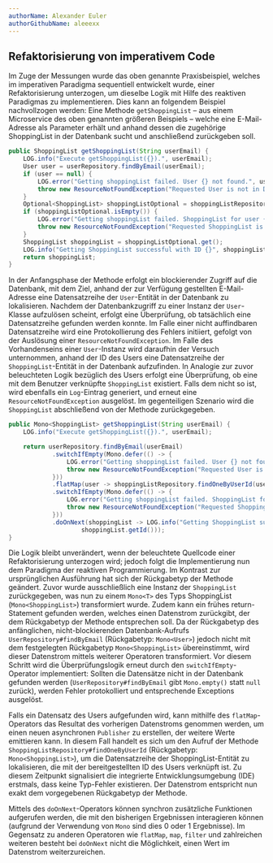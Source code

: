 ```yaml
---
authorName: Alexander Euler
authorGithubName: aleeexx
---
```


## Refaktorisierung von imperativem Code

Im Zuge der Messungen wurde das oben genannte Praxisbeispiel, welches im imperativen Paradigma
sequentiell entwickelt wurde, einer Refaktorisierung unterzogen, um dieselbe Logik mit Hilfe
des reaktiven Paradigmas zu implementieren. Dies kann an folgendem Beispiel nachvollzogen werden:
Eine Methode `getShoppingList` – aus einem Microservice des oben genannten größeren Beispiels –
welche eine E-Mail-Adresse als Parameter erhält und anhand dessen die zugehörige ShoppingList
in der Datenbank sucht und anschließend zurückgeben soll.

```java
public ShoppingList getShoppingList(String userEmail) {
    LOG.info("Execute getShoppingList({}).", userEmail);
    User user = userRepository.findByEmail(userEmail);
    if (user == null) {
        LOG.error("Getting shoppingList failed. User {} not found.", userEmail);
        throw new ResourceNotFoundException("Requested User is not in DB");
    }
    Optional<ShoppingList> shoppingListOptional = shoppingListRepository.findOneByUserId(user.getId());
    if (shoppingListOptional.isEmpty()) {
        LOG.error("Getting shoppingList failed. ShoppingList for user {} not found.", userEmail);
        throw new ResourceNotFoundException("Requested ShoppingList is not in DB");
    }
    ShoppingList shoppingList = shoppingListOptional.get();
    LOG.info("Getting ShoppingList successful with ID {}", shoppingList.getId());
    return shoppingList;
}
```

In der Anfangsphase der Methode erfolgt ein blockierender Zugriff auf die Datenbank, mit dem Ziel,
anhand der zur Verfügung gestellten E-Mail-Adresse eine Datensatzreihe der `User`-Entität
in der Datenbank zu lokalisieren. Nachdem der Datenbankzugriff zu einer Instanz der `User`-Klasse
aufzulösen scheint, erfolgt eine Überprüfung, ob tatsächlich eine Datensatzreihe gefunden werden konnte.
Im Falle einer nicht auffindbaren Datensatzreihe wird eine Protokollierung des Fehlers initiiert,
gefolgt von der Auslösung einer `ResourceNotFoundException`.
Im Falle des Vorhandenseins einer `User`-Instanz wird daraufhin der Versuch unternommen,
anhand der ID des Users eine Datensatzreihe der `ShoppingList`-Entität in der Datenbank aufzufinden.
In Analogie zur zuvor beleuchteten Logik bezüglich des Users erfolgt eine Überprüfung,
ob eine mit dem Benutzer verknüpfte `ShoppingList` existiert. Falls dem nicht so ist, wird ebenfalls
ein `Log`-Eintrag generiert, und erneut eine `ResourceNotFoundException` ausgelöst. Im gegenteiligen
Szenario wird die `ShoppingList` abschließend von der Methode zurückgegeben.

```java
public Mono<ShoppingList> getShoppingList(String userEmail) {
    LOG.info("Execute getShoppingList({}).", userEmail);

    return userRepository.findByEmail(userEmail)
            .switchIfEmpty(Mono.defer(() -> {
                LOG.error("Getting shoppingList failed. User {} not found.", userEmail);
                throw new ResourceNotFoundException("Requested User is not in DB");
            }))
            .flatMap(user -> shoppingListRepository.findOneByUserId(user.getId()))
            .switchIfEmpty(Mono.defer(() -> {
                LOG.error("Getting shoppingList failed. ShoppingList for user {} not found.", userEmail);
                throw new ResourceNotFoundException("Requested ShoppingList is not in DB");
            }))
            .doOnNext(shoppingList -> LOG.info("Getting ShoppingList successful with ID {}",
                    shoppingList.getId()));
}
```

Die Logik bleibt unverändert, wenn der beleuchtete Quellcode einer Refaktorisierung unterzogen wird;
jedoch folgt die Implementierung nun dem Paradigma der reaktiven Programmierung.
Im Kontrast zur ursprünglichen Ausführung hat sich der Rückgabetyp der Methode geändert.
Zuvor wurde ausschließlich eine Instanz der `ShoppingList` zurückgegeben, was nun zu einem `Mono<T>`
des Typs ShoppingList (`Mono<ShoppingList>`) transformiert wurde. Zudem kann ein frühes return-Statement
gefunden werden, welches einen Datenstrom zurückgibt, der dem Rückgabetyp der Methode entsprechen soll.
Da der Rückgabetyp des anfänglichen, nicht-blockierenden Datenbank-Aufrufs `UserRepository#findByEmail`
(Rückgabetyp: `Mono<User>`) jedoch nicht mit dem festgelegten Rückgabetyp `Mono<ShoppingList>` übereinstimmt,
wird dieser Datenstrom mittels weiterer Operatoren transformiert. Vor diesem Schritt wird die Überprüfungslogik
erneut durch den `switchIfEmpty`-Operator implementiert: Sollten die Datensätze nicht in der Datenbank gefunden werden
(`UserRepository#findByEmail` gibt `Mono.empty()` statt `null` zurück), werden Fehler protokolliert und
entsprechende Exceptions ausgelöst.

Falls ein Datensatz des Users aufgefunden wird, kann mithilfe des `flatMap`-Operators das Resultat des vorherigen
Datenstroms genommen werden, um einen neuen asynchronen `Publisher` zu erstellen, der weitere Werte emittieren kann.
In diesem Fall handelt es sich um den Aufruf der Methode `ShoppingListRepository#findOneByUserId`
(Rückgabetyp: `Mono<ShoppingList>`), um die Datensatzreihe der ShoppingList-Entität zu lokalisieren,
die mit der bereitgestellten ID des Users verknüpft ist. Zu diesem Zeitpunkt signalisiert die integrierte
Entwicklungsumgebung (IDE) erstmals, dass keine Typ-Fehler existieren. Der Datenstrom entspricht nun
exakt dem vorgegebenen Rückgabetyp der Methode.

Mittels des `doOnNext`-Operators können synchron zusätzliche Funktionen aufgerufen werden,
die mit den bisherigen Ergebnissen interagieren können (aufgrund der Verwendung von `Mono` sind dies 0 oder 1 Ergebnisse).
Im Gegensatz zu anderen Operatoren wie `flatMap`, `map`, `filter` und zahlreichen weiteren besteht bei `doOnNext`
nicht die Möglichkeit, einen Wert im Datenstrom weiterzureichen.
